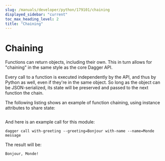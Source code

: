 ```yaml
---
slug: /manuals/developer/python/179101/chaining
displayed_sidebar: "current"
toc_max_heading_level: 2
title: "Chaining"
---
```



# Chaining


Functions can return objects, including their own. This in turn allows for "chaining"
in the same style as the core Dagger API.

Every call to a function is executed independently by the API, and thus by Python
as well, even if they're in the same object. So long as the object can be
JSON-serialized, its state will be preserved and passed to the next function the
chain.

The following listing shows an example of function chaining, using instance
attributes to share state:

```python file=./snippets/chaining/main.py
```

And here is an example call for this module:

```shell
dagger call with-greeting --greeting=Bonjour with-name --name=Monde message
```

The result will be:

```shell
Bonjour, Monde!
```
